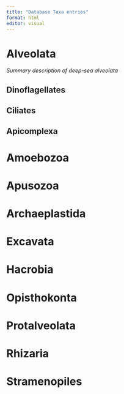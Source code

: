 ```yaml
---
title: "Database Taxa entries"
format: html
editor: visual
---
```


# Alveolata

_Summary description of deep-sea alveolata_


## Dinoflagellates

## Ciliates

## Apicomplexa

# Amoebozoa

# Apusozoa

# Archaeplastida

# Excavata

# Hacrobia

# Opisthokonta

# Protalveolata

# Rhizaria

# Stramenopiles
